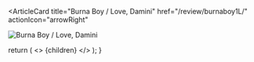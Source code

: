 <ArticleCard
  title="Burna Boy / Love, Damini"
  href="/review/burnaboy1L/"
  actionIcon="arrowRight"
>

![Burna Boy / Love, Damini](../../images/cd/burnaboy1L.jpg) 

</ArticleCard>

  return (
    <>
      {children}
    </>
  );
}